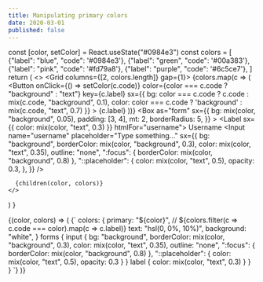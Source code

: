 ```yaml
---
title: Manipulating primary colors
date: 2020-03-01
published: false
---
```



  const [color, setColor] = React.useState("#0984e3")
    const colors = [
    {"label": "blue", "code": '#0984e3'},
    {"label": "green", "code": '#00a383'},
    {"label": "pink", "code": '#fd79a8'},
    {"label": "purple", "code": '#6c5ce7'},
  ]
  return (
    <>
      <Grid columns={[2, colors.length]} gap={1}>
        {colors.map(c => (
          <Button
            onClick={() => setColor(c.code)}
            color={color === c.code ? "background" : "text"}
            key={c.label}
            sx={{
          bg: color === c.code ? c.code : mix(c.code, "background", 0.1),
          color: color === c.code ? 'background' : mix(c.code, "text", 0.7)
          }}
          >
            {c.label}
          </Button>
        ))}
      </Grid>
      <Box
        as="form"
        sx={{
          bg: mix(color, "background", 0.05),
          padding: [3, 4],
          mt: 2,
          borderRadius: 5,
        }}
      >
        <Label sx={{ color: mix(color, "text", 0.3) }} htmlFor="username">
          Username
        </Label>
        <Input
          name="username"
          placeholder="Type something..."
          sx={{
            bg: "background",
            borderColor: mix(color, "background", 0.3),
            color: mix(color, "text", 0.35),
            outline: "none",
            ":focus": { borderColor: mix(color, "background", 0.8) },
            "::placeholder": {
              color: mix(color, "text", 0.5),
              opacity: 0.3,
            },
          }}
        />
      </Box>
      
      {children(color, colors)}
    </>
  )
}

<Form>
  {(color, colors) => (
    <CodeBlock className="jsx">
      {`
  colors: {
    primary: "${color}", // ${colors.filter(c => c.code === color).map(c => c.label)}
    text: "hsl(0, 0%, 10%)",
    background: "white",
  }
  forms {
    input {
      bg: "background",
      borderColor: mix(color, "background", 0.3),
      color: mix(color, "text", 0.35),
      outline: "none",
      ":focus": { borderColor: mix(color, "background", 0.8) },
      "::placeholder": {
        color: mix(color, "text", 0.5),
        opacity: 0.3
      }
    }
    label {
      color: mix(color, "text", 0.3)
    }
  }
}
`}
    </CodeBlock>
  )}
</Form>
